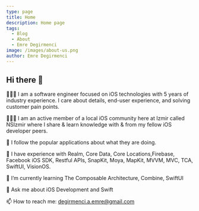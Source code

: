 ```yaml
---
type: page
title: Home
description: Home page
tags:
  - Blog
  - About
  - Emre Degirmenci
image: /images/about-us.png
author: Emre Degirmenci
---
```


## Hi there 👋

🧑🏼‍💻 I am a software engineer focused on iOS technologies with 5 years of industry experience. I care about details, end-user experience, and solving customer pain points.

👨🏼‍🔬 I am an active member of a local iOS community here at Izmir called NSIzmir where I share & learn knowledge with & from my fellow iOS developer peers.

📲 I follow the popular applications about what they are doing.

🐣 I have experience with Realm, Core Data, Core Locations,Firebase, Facebook iOS SDK, Restful APIs, SnapKit, Moya, MapKit, MVVM, MVC, TCA, SwiftUI, VisionOS.

🌱 I’m currently learning The Composable Architecture, Combine, SwiftUI

💬 Ask me about iOS Development and Swift

📫 How to reach me: degirmenci.a.emre@gmail.com
